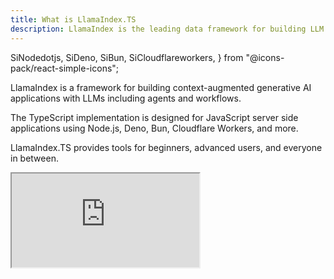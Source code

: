 ```yaml
---
title: What is LlamaIndex.TS
description: LlamaIndex is the leading data framework for building LLM applications
---
```


  SiNodedotjs,
  SiDeno,
  SiBun,
  SiCloudflareworkers,
} from "@icons-pack/react-simple-icons";

LlamaIndex is a framework for building context-augmented generative AI applications with LLMs including agents and workflows.

The TypeScript implementation is designed for JavaScript server side applications using <SiNodedotjs className="inline" color="#5FA04E" /> Node.js, <SiDeno className="inline" color="#70FFAF" /> Deno, <SiBun className="inline" /> Bun, <SiCloudflareworkers className="inline" color="#F38020" /> Cloudflare Workers, and more.

LlamaIndex.TS provides tools for beginners, advanced users, and everyone in between.

<iframe
  className="w-full h-[440px]"
  aria-label="LlamaIndex.TS Starter"
  aria-description="This is a starter example for LlamaIndex.TS, it shows the basic usage of the library."
  src="https://stackblitz.com/github/run-llama/LlamaIndexTS/tree/main/examples?file=starter.ts"
/>
